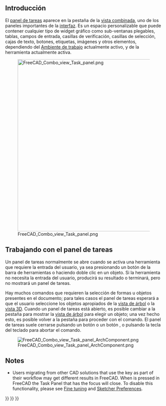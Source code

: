 <languages/>
{{TOCright}}

<span id="Introduction"></span>
== Introducción ==

<div class="mw-translate-fuzzy">
El [[Task panel/es|panel de tareas]] aparece en la pestaña {{MenuCommand|Tareas}} de la [[Combo view/es|vista combinada]], uno de los paneles importantes de la [[interface/es|interfaz]]. Es un espacio personalizable que puede contener cualquier tipo de widget gráfico como sub-ventanas plegables, tablas, campos de entrada, casillas de verificación, casillas de selección, cajas de texto, botones, etiquetas, imágenes y otros elementos, dependiendo del [[Workbenches/de|Ambiente de trabajo]] actualmente activo, y de la herramienta actualmente activa.
</div>

<div class="mw-translate-fuzzy">
[[File:FreeCAD_Combo_view_Task_panel.png|x550px]]
</div>

<div class="mw-translate-fuzzy">
{{Caption|El panel de tareas que muestra varios comandos cuando el [[PartDesign_Workbench/es|Entorno de trabajo DiseñoPieza]] está activo, y se selecciona un [[Sketch/es|Boceto]].}}
</div>

<span id="Working_with_the_Task_Panel"></span>
<div class="mw-translate-fuzzy">
== Trabajando con el panel de tareas ==
</div>

<div class="mw-translate-fuzzy">
Un panel de tareas normalmente se abre cuando se activa una herramienta que requiere la entrada del usuario, ya sea presionando un botón de la barra de herramientas o haciendo doble clic en un objeto. Si la herramienta no necesita la entrada del usuario, producirá su resultado o terminará, pero no mostrará un panel de tareas.
</div>

<div class="mw-translate-fuzzy">
Hay muchos comandos que requieren la selección de formas u objetos presentes en el documento; para tales casos el panel de tareas esperará a que el usuario seleccione los objetos apropiados de la [[Tree_view/es| vista de árbol]] o la [[3D_view/es| vista 3D]]. Cuando un panel de tareas está abierto, es posible cambiar a la pestaña {{MenuCommand|Modelo}} para mostrar la [[Tree_view/es| vista de árbol]] para elegir un objeto; una vez hecho esto, es posible volver a la pestaña {{MenuCommand|Tareas}} para proceder con el comando. El panel de tareas suele cerrarse pulsando un botón {{Button|OK}} o un botón {{Button|Cerrar}}, o pulsando la tecla {{KEY|Esc}} del teclado para abortar el comando.
</div>

<div class="mw-translate-fuzzy">
[[File:FreeCAD_Combo_view_Task_panel_ArchComponent.png]]
</div>

{{Caption|Panel de tareas que se abre cuando se edita un [[Arch_Component/es|Arch Componente]]. El panel espera a que el usuario seleccione los objetos que pueden ser añadidos o sustraídos del componente.}}

==Notes==

* Users migrating from other CAD solutions that use the {{KEY|ESC}} key as part of their workflow may get different results in FreeCAD. When {{KEY|ESC}} is pressed in FreeCAD the Task Panel that has the focus will close. To disable this functionality, please see [[Fine-tuning#Escape_key|Fine tuning]] and [[Sketcher_Preferences#General|Sketcher Preferences]].


{{Interface_navi{{#translation:}}}}
{{Std_Base_navi{{#translation:}}}}
{{Userdocnavi{{#translation:}}}}
